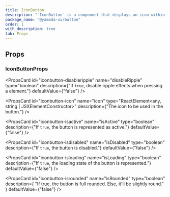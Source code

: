 ```yaml
---
title: IconButton
description: "`IconButton` is a component that displays an icon within a button."
package_name: "@yamada-ui/button"
order: 1
with_description: true
tab: Props
---
```


## Props

### IconButtonProps

<PropsCard id="iconbutton-_accept" name="_accept" type="CSSUIObject" />

<PropsCard id="iconbutton-_active" name="_active" type="CSSUIObject" />

<PropsCard id="iconbutton-_after" name="_after" type="CSSUIObject" />

<PropsCard id="iconbutton-_anylink" name="_anyLink" type="CSSUIObject" />

<PropsCard id="iconbutton-_autofill" name="_autofill" type="CSSUIObject" />

<PropsCard id="iconbutton-_backdrop" name="_backdrop" type="CSSUIObject" />

<PropsCard id="iconbutton-_before" name="_before" type="CSSUIObject" />

<PropsCard id="iconbutton-_between" name="_between" type="CSSUIObject" />

<PropsCard id="iconbutton-_blank" name="_blank" type="CSSUIObject" />

<PropsCard id="iconbutton-_checked" name="_checked" type="CSSUIObject" />

<PropsCard id="iconbutton-_cue" name="_cue" type="CSSUIObject" />

<PropsCard id="iconbutton-_cueregion" name="_cueRegion" type="CSSUIObject" />

<PropsCard id="iconbutton-_dark" name="_dark" type="CSSUIObject" />

<PropsCard id="iconbutton-_default" name="_default" type="CSSUIObject" />

<PropsCard id="iconbutton-_disabled" name="_disabled" type="CSSUIObject" />

<PropsCard id="iconbutton-_empty" name="_empty" type="CSSUIObject" />

<PropsCard id="iconbutton-_enabled" name="_enabled" type="CSSUIObject" />

<PropsCard id="iconbutton-_end" name="_end" type="CSSUIObject" />

<PropsCard id="iconbutton-_even" name="_even" type="CSSUIObject" />

<PropsCard id="iconbutton-_expanded" name="_expanded" type="CSSUIObject" />

<PropsCard
  id="iconbutton-_fileselector"
  name="_fileSelector"
  type="CSSUIObject"
/>

<PropsCard id="iconbutton-_filled" name="_filled" type="CSSUIObject" />

<PropsCard id="iconbutton-_first" name="_first" type="CSSUIObject" />

<PropsCard
  id="iconbutton-_firstletter"
  name="_firstLetter"
  type="CSSUIObject"
/>

<PropsCard id="iconbutton-_firstline" name="_firstLine" type="CSSUIObject" />

<PropsCard id="iconbutton-_focus" name="_focus" type="CSSUIObject" />

<PropsCard
  id="iconbutton-_focusvisible"
  name="_focusVisible"
  type="CSSUIObject"
/>

<PropsCard
  id="iconbutton-_focuswithin"
  name="_focusWithin"
  type="CSSUIObject"
/>

<PropsCard id="iconbutton-_fullscreen" name="_fullScreen" type="CSSUIObject" />

<PropsCard id="iconbutton-_grabbed" name="_grabbed" type="CSSUIObject" />

<PropsCard
  id="iconbutton-_groupaccept"
  name="_groupAccept"
  type="CSSUIObject"
/>

<PropsCard
  id="iconbutton-_groupactive"
  name="_groupActive"
  type="CSSUIObject"
/>

<PropsCard id="iconbutton-_groupblank" name="_groupBlank" type="CSSUIObject" />

<PropsCard
  id="iconbutton-_groupchecked"
  name="_groupChecked"
  type="CSSUIObject"
/>

<PropsCard
  id="iconbutton-_groupdisabled"
  name="_groupDisabled"
  type="CSSUIObject"
/>

<PropsCard
  id="iconbutton-_groupenabled"
  name="_groupEnabled"
  type="CSSUIObject"
/>

<PropsCard
  id="iconbutton-_groupexpanded"
  name="_groupExpanded"
  type="CSSUIObject"
/>

<PropsCard id="iconbutton-_groupfocus" name="_groupFocus" type="CSSUIObject" />

<PropsCard
  id="iconbutton-_groupfocusvisible"
  name="_groupFocusVisible"
  type="CSSUIObject"
/>

<PropsCard
  id="iconbutton-_groupfocuswithin"
  name="_groupFocusWithin"
  type="CSSUIObject"
/>

<PropsCard
  id="iconbutton-_groupgrabbed"
  name="_groupGrabbed"
  type="CSSUIObject"
/>

<PropsCard
  id="iconbutton-_grouphorizontal"
  name="_groupHorizontal"
  type="CSSUIObject"
/>

<PropsCard id="iconbutton-_grouphover" name="_groupHover" type="CSSUIObject" />

<PropsCard id="iconbutton-_groupidle" name="_groupIdle" type="CSSUIObject" />

<PropsCard
  id="iconbutton-_groupinvalid"
  name="_groupInvalid"
  type="CSSUIObject"
/>

<PropsCard
  id="iconbutton-_grouploaded"
  name="_groupLoaded"
  type="CSSUIObject"
/>

<PropsCard
  id="iconbutton-_grouploading"
  name="_groupLoading"
  type="CSSUIObject"
/>

<PropsCard
  id="iconbutton-_groupoptional"
  name="_groupOptional"
  type="CSSUIObject"
/>

<PropsCard
  id="iconbutton-_groupplaceholdershown"
  name="_groupPlaceholderShown"
  type="CSSUIObject"
/>

<PropsCard
  id="iconbutton-_grouppressed"
  name="_groupPressed"
  type="CSSUIObject"
/>

<PropsCard
  id="iconbutton-_groupreadonly"
  name="_groupReadOnly"
  type="CSSUIObject"
/>

<PropsCard
  id="iconbutton-_groupreadwrite"
  name="_groupReadWrite"
  type="CSSUIObject"
/>

<PropsCard
  id="iconbutton-_groupreject"
  name="_groupReject"
  type="CSSUIObject"
/>

<PropsCard
  id="iconbutton-_grouprequired"
  name="_groupRequired"
  type="CSSUIObject"
/>

<PropsCard
  id="iconbutton-_groupselected"
  name="_groupSelected"
  type="CSSUIObject"
/>

<PropsCard
  id="iconbutton-_groupuserinvalid"
  name="_groupUserInvalid"
  type="CSSUIObject"
/>

<PropsCard id="iconbutton-_groupvalid" name="_groupValid" type="CSSUIObject" />

<PropsCard
  id="iconbutton-_groupvertical"
  name="_groupVertical"
  type="CSSUIObject"
/>

<PropsCard id="iconbutton-_hidden" name="_hidden" type="CSSUIObject" />

<PropsCard id="iconbutton-_holiday" name="_holiday" type="CSSUIObject" />

<PropsCard id="iconbutton-_horizontal" name="_horizontal" type="CSSUIObject" />

<PropsCard id="iconbutton-_hover" name="_hover" type="CSSUIObject" />

<PropsCard id="iconbutton-_idle" name="_idle" type="CSSUIObject" />

<PropsCard
  id="iconbutton-_indeterminate"
  name="_indeterminate"
  type="CSSUIObject"
/>

<PropsCard id="iconbutton-_inrange" name="_inRange" type="CSSUIObject" />

<PropsCard id="iconbutton-_invalid" name="_invalid" type="CSSUIObject" />

<PropsCard id="iconbutton-_last" name="_last" type="CSSUIObject" />

<PropsCard id="iconbutton-_light" name="_light" type="CSSUIObject" />

<PropsCard id="iconbutton-_link" name="_link" type="CSSUIObject" />

<PropsCard id="iconbutton-_loaded" name="_loaded" type="CSSUIObject" />

<PropsCard id="iconbutton-_loading" name="_loading" type="CSSUIObject" />

<PropsCard id="iconbutton-_marker" name="_marker" type="CSSUIObject" />

<PropsCard id="iconbutton-_mediadark" name="_mediaDark" type="CSSUIObject" />

<PropsCard id="iconbutton-_medialight" name="_mediaLight" type="CSSUIObject" />

<PropsCard
  id="iconbutton-_mediareducemotion"
  name="_mediaReduceMotion"
  type="CSSUIObject"
/>

<PropsCard id="iconbutton-_modal" name="_modal" type="CSSUIObject" />

<PropsCard
  id="iconbutton-_nativeactive"
  name="_nativeActive"
  type="CSSUIObject"
/>

<PropsCard
  id="iconbutton-_nativechecked"
  name="_nativeChecked"
  type="CSSUIObject"
/>

<PropsCard
  id="iconbutton-_nativedisabled"
  name="_nativeDisabled"
  type="CSSUIObject"
/>

<PropsCard
  id="iconbutton-_nativefocus"
  name="_nativeFocus"
  type="CSSUIObject"
/>

<PropsCard
  id="iconbutton-_nativefocusvisible"
  name="_nativeFocusVisible"
  type="CSSUIObject"
/>

<PropsCard
  id="iconbutton-_nativefocuswithin"
  name="_nativeFocusWithin"
  type="CSSUIObject"
/>

<PropsCard
  id="iconbutton-_nativehidden"
  name="_nativeHidden"
  type="CSSUIObject"
/>

<PropsCard
  id="iconbutton-_nativehover"
  name="_nativeHover"
  type="CSSUIObject"
/>

<PropsCard
  id="iconbutton-_nativereadonly"
  name="_nativeReadOnly"
  type="CSSUIObject"
/>

<PropsCard
  id="iconbutton-_nativetarget"
  name="_nativeTarget"
  type="CSSUIObject"
/>

<PropsCard
  id="iconbutton-_nativevalid"
  name="_nativeValid"
  type="CSSUIObject"
/>

<PropsCard id="iconbutton-_notfirst" name="_notFirst" type="CSSUIObject" />

<PropsCard id="iconbutton-_notlast" name="_notLast" type="CSSUIObject" />

<PropsCard id="iconbutton-_nottarget" name="_notTarget" type="CSSUIObject" />

<PropsCard id="iconbutton-_odd" name="_odd" type="CSSUIObject" />

<PropsCard id="iconbutton-_only" name="_only" type="CSSUIObject" />

<PropsCard id="iconbutton-_optional" name="_optional" type="CSSUIObject" />

<PropsCard id="iconbutton-_outrange" name="_outRange" type="CSSUIObject" />

<PropsCard id="iconbutton-_outside" name="_outside" type="CSSUIObject" />

<PropsCard id="iconbutton-_paused" name="_paused" type="CSSUIObject" />

<PropsCard id="iconbutton-_peeraccept" name="_peerAccept" type="CSSUIObject" />

<PropsCard id="iconbutton-_peeractive" name="_peerActive" type="CSSUIObject" />

<PropsCard id="iconbutton-_peerblank" name="_peerBlank" type="CSSUIObject" />

<PropsCard
  id="iconbutton-_peerchecked"
  name="_peerChecked"
  type="CSSUIObject"
/>

<PropsCard
  id="iconbutton-_peerdisabled"
  name="_peerDisabled"
  type="CSSUIObject"
/>

<PropsCard
  id="iconbutton-_peerenabled"
  name="_peerEnabled"
  type="CSSUIObject"
/>

<PropsCard
  id="iconbutton-_peerexpanded"
  name="_peerExpanded"
  type="CSSUIObject"
/>

<PropsCard id="iconbutton-_peerfocus" name="_peerFocus" type="CSSUIObject" />

<PropsCard
  id="iconbutton-_peerfocusvisible"
  name="_peerFocusVisible"
  type="CSSUIObject"
/>

<PropsCard
  id="iconbutton-_peerfocuswithin"
  name="_peerFocusWithin"
  type="CSSUIObject"
/>

<PropsCard
  id="iconbutton-_peergrabbed"
  name="_peerGrabbed"
  type="CSSUIObject"
/>

<PropsCard
  id="iconbutton-_peerhorizontal"
  name="_peerHorizontal"
  type="CSSUIObject"
/>

<PropsCard id="iconbutton-_peerhover" name="_peerHover" type="CSSUIObject" />

<PropsCard id="iconbutton-_peeridle" name="_peerIdle" type="CSSUIObject" />

<PropsCard
  id="iconbutton-_peerinvalid"
  name="_peerInvalid"
  type="CSSUIObject"
/>

<PropsCard id="iconbutton-_peerloaded" name="_peerLoaded" type="CSSUIObject" />

<PropsCard
  id="iconbutton-_peerloading"
  name="_peerLoading"
  type="CSSUIObject"
/>

<PropsCard
  id="iconbutton-_peeroptional"
  name="_peerOptional"
  type="CSSUIObject"
/>

<PropsCard
  id="iconbutton-_peerplaceholdershown"
  name="_peerPlaceholderShown"
  type="CSSUIObject"
/>

<PropsCard
  id="iconbutton-_peerpressed"
  name="_peerPressed"
  type="CSSUIObject"
/>

<PropsCard
  id="iconbutton-_peerreadonly"
  name="_peerReadOnly"
  type="CSSUIObject"
/>

<PropsCard
  id="iconbutton-_peerreadwrite"
  name="_peerReadWrite"
  type="CSSUIObject"
/>

<PropsCard id="iconbutton-_peerreject" name="_peerReject" type="CSSUIObject" />

<PropsCard
  id="iconbutton-_peerrequired"
  name="_peerRequired"
  type="CSSUIObject"
/>

<PropsCard
  id="iconbutton-_peerselected"
  name="_peerSelected"
  type="CSSUIObject"
/>

<PropsCard
  id="iconbutton-_peeruserinvalid"
  name="_peerUserInvalid"
  type="CSSUIObject"
/>

<PropsCard id="iconbutton-_peervalid" name="_peerValid" type="CSSUIObject" />

<PropsCard
  id="iconbutton-_peervertical"
  name="_peerVertical"
  type="CSSUIObject"
/>

<PropsCard id="iconbutton-_picture" name="_picture" type="CSSUIObject" />

<PropsCard
  id="iconbutton-_placeholder"
  name="_placeholder"
  type="CSSUIObject"
/>

<PropsCard
  id="iconbutton-_placeholdershown"
  name="_placeholderShown"
  type="CSSUIObject"
/>

<PropsCard id="iconbutton-_playing" name="_playing" type="CSSUIObject" />

<PropsCard id="iconbutton-_pressed" name="_pressed" type="CSSUIObject" />

<PropsCard id="iconbutton-_print" name="_print" type="CSSUIObject" />

<PropsCard id="iconbutton-_readonly" name="_readOnly" type="CSSUIObject" />

<PropsCard id="iconbutton-_readwrite" name="_readWrite" type="CSSUIObject" />

<PropsCard id="iconbutton-_reject" name="_reject" type="CSSUIObject" />

<PropsCard id="iconbutton-_required" name="_required" type="CSSUIObject" />

<PropsCard id="iconbutton-_ripple" name="_ripple" type="CSSUIObject" />

<PropsCard id="iconbutton-_scrollbar" name="_scrollbar" type="CSSUIObject" />

<PropsCard
  id="iconbutton-_scrollbarbutton"
  name="_scrollbarButton"
  type="CSSUIObject"
/>

<PropsCard
  id="iconbutton-_scrollbarcorner"
  name="_scrollbarCorner"
  type="CSSUIObject"
/>

<PropsCard
  id="iconbutton-_scrollbarthumb"
  name="_scrollbarThumb"
  type="CSSUIObject"
/>

<PropsCard
  id="iconbutton-_scrollbartrack"
  name="_scrollbarTrack"
  type="CSSUIObject"
/>

<PropsCard
  id="iconbutton-_scrollbartrackpiece"
  name="_scrollbarTrackPiece"
  type="CSSUIObject"
/>

<PropsCard id="iconbutton-_selected" name="_selected" type="CSSUIObject" />

<PropsCard id="iconbutton-_selection" name="_selection" type="CSSUIObject" />

<PropsCard id="iconbutton-_start" name="_start" type="CSSUIObject" />

<PropsCard id="iconbutton-_target" name="_target" type="CSSUIObject" />

<PropsCard id="iconbutton-_today" name="_today" type="CSSUIObject" />

<PropsCard
  id="iconbutton-_userinvalid"
  name="_userInvalid"
  type="CSSUIObject"
/>

<PropsCard id="iconbutton-_valid" name="_valid" type="CSSUIObject" />

<PropsCard id="iconbutton-_vertical" name="_vertical" type="CSSUIObject" />

<PropsCard id="iconbutton-_visited" name="_visited" type="CSSUIObject" />

<PropsCard id="iconbutton-_weekend" name="_weekend" type="CSSUIObject" />

<PropsCard
  id="iconbutton-disableripple"
  name="disableRipple"
  type="boolean"
  description={"If `true`, disable ripple effects when pressing a element."}
  defaultValue={"false"}
/>

<PropsCard
  id="iconbutton-icon"
  name="icon"
  type="ReactElement<any, string | JSXElementConstructor<any>>"
  description={"The icon to be used in the button."}
/>

<PropsCard
  id="iconbutton-isactive"
  name="isActive"
  type="boolean"
  description={"If `true`, the button is represented as active."}
  defaultValue={"false"}
/>

<PropsCard
  id="iconbutton-isdisabled"
  name="isDisabled"
  type="boolean"
  description={"If `true`, the button is disabled."}
  defaultValue={"false"}
/>

<PropsCard
  id="iconbutton-isloading"
  name="isLoading"
  type="boolean"
  description={"If `true`, the loading state of the button is represented."}
  defaultValue={"false"}
/>

<PropsCard
  id="iconbutton-isrounded"
  name="isRounded"
  type="boolean"
  description={
    "If true, the button is full rounded. Else, it'll be slightly round."
  }
  defaultValue={"false"}
/>
